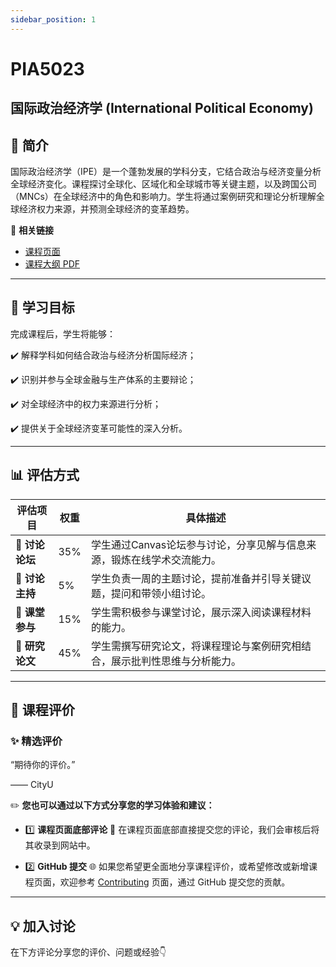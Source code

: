 ```yaml
---
sidebar_position: 1
---
```


# PIA5023
## 国际政治经济学 (International Political Economy)

## **📘 简介**
国际政治经济学（IPE）是一个蓬勃发展的学科分支，它结合政治与经济变量分析全球经济变化。课程探讨全球化、区域化和全球城市等关键主题，以及跨国公司（MNCs）在全球经济中的角色和影响力。学生将通过案例研究和理论分析理解全球经济权力来源，并预测全球经济的变革趋势。

🔗 **相关链接**
- [课程页面](https://www.cityu.edu.hk/catalogue/pg/202526/course/PIA5023.htm)
- [课程大纲 PDF](https://www.cityu.edu.hk/catalogue/pg/202526/course/PIA5023.pdf)

---

## **🎯 学习目标**

完成课程后，学生将能够：

✔️ 解释学科如何结合政治与经济分析国际经济；

✔️ 识别并参与全球金融与生产体系的主要辩论；

✔️ 对全球经济中的权力来源进行分析；

✔️ 提供关于全球经济变革可能性的深入分析。

---

## **📊 评估方式**

| **评估项目**            | **权重** | **具体描述**                                                                                     |
|-------------------------|----------|--------------------------------------------------------------------------------------------------|
| **💬 讨论论坛**         | 35%      | 学生通过Canvas论坛参与讨论，分享见解与信息来源，锻炼在线学术交流能力。                                         |
| **👥 讨论主持**         | 5%       | 学生负责一周的主题讨论，提前准备并引导关键议题，提问和带领小组讨论。                                         |
| **👤 课堂参与**         | 15%      | 学生需积极参与课堂讨论，展示深入阅读课程材料的能力。                                                 |
| **📄 研究论文**         | 45%      | 学生需撰写研究论文，将课程理论与案例研究相结合，展示批判性思维与分析能力。                                       |

---

## **💬 课程评价**

### ✨ **精选评价**
<div className={commentStyles.commentBox}>
    <p className={commentStyles.commentText}>
        “期待你的评价。”
    </p>
    <p className={commentStyles.commentAuthor}>—— CityU</p>
</div>

✏️ **您也可以通过以下方式分享您的学习体验和建议：**

- 1️⃣ **课程页面底部评论**
💬 在课程页面底部直接提交您的评论，我们会审核后将其收录到网站中。

- 2️⃣ **GitHub 提交**
🌐 如果您希望更全面地分享课程评价，或希望修改或新增课程页面，欢迎参考 [Contributing](/contributing) 页面，通过 GitHub 提交您的贡献。

---

## **💡 加入讨论**

在下方评论分享您的评价、问题或经验👇
<Utterances />
